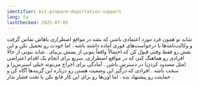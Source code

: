```yaml
---
identifier: kit-prepare-deportation-support
lang: fa
lastChecked: 2025-07-05
---
```


شاید تو همون فرد مورد اعتمادی باشی
که بشه در مواقع اضطراری باهاش تماس گرفت و وکالت‌نامه‌ها یا درخواست‌های فوری آماده داشته باشه
.
اما خودت رو تحمیل نکن و این نقش رو فقط وقتی قبول کن که احتمالاً واقعاً بتونی از پسش بربیای
.
شاید بتونی از حالا افرادی رو هماهنگ کنی که در مواقع اضطراری، سریع برای انجام یک اقدام اعتراضی (مثل مسدود کردن) در دسترس باشن
.
آمادگی برای اخراج می‌تونه خیلی استرس‌زا و سخت باشه
.
افرادی که درگیر این وضعیت هستن رو درباره این گزینه‌ها آگاه کن و حمایتت رو پیشنهاد بده
،
اما اون‌ها رو برای این کار قانع نکن یا تحت فشار نذار
.
